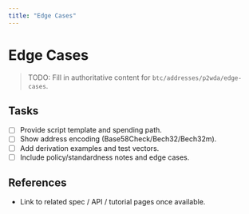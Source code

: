 ```yaml
---
title: "Edge Cases"
---
```


# Edge Cases

> TODO: Fill in authoritative content for `btc/addresses/p2wda/edge-cases`.

## Tasks
- [ ] Provide script template and spending path.
- [ ] Show address encoding (Base58Check/Bech32/Bech32m).
- [ ] Add derivation examples and test vectors.
- [ ] Include policy/standardness notes and edge cases.

## References
- Link to related spec / API / tutorial pages once available.
